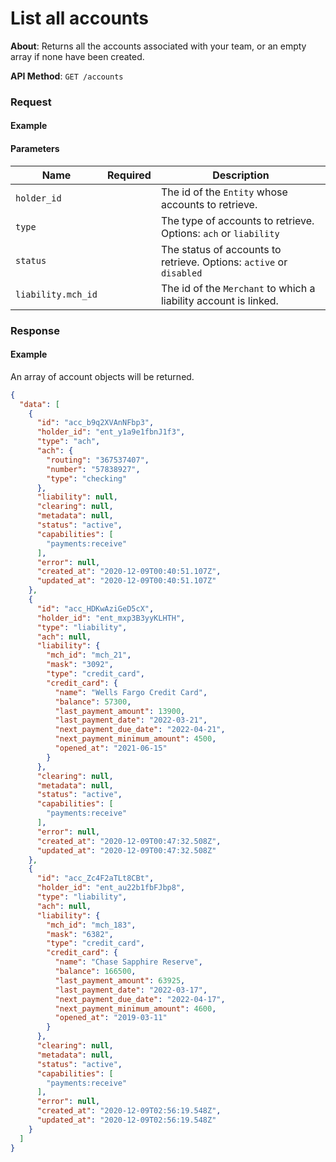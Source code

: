 
# List all accounts

**About**: Returns all the accounts associated with your team, or an empty array if none have been created.

**API Method**: `GET /accounts`

### Request

#### Example
<AccountsList />

#### Parameters

| Name               | Required | Description                                                         |
|--------------------|----------|---------------------------------------------------------------------|
| `holder_id`        |          | The id of the `Entity` whose accounts to retrieve.                  |
| `type`             |          | The type of accounts to retrieve. Options: `ach` or `liability`     |
| `status`           |          | The status of accounts to retrieve. Options: `active` or `disabled` |
| `liability.mch_id` |          | The id of the `Merchant` to which a liability account is linked.    |

### Response

#### Example

An array of account objects will be returned.

```json
{
  "data": [
    {
      "id": "acc_b9q2XVAnNFbp3",
      "holder_id": "ent_y1a9e1fbnJ1f3",
      "type": "ach",
      "ach": {
        "routing": "367537407",
        "number": "57838927",
        "type": "checking"
      },
      "liability": null,
      "clearing": null,
      "metadata": null,
      "status": "active",
      "capabilities": [
        "payments:receive"
      ],
      "error": null,
      "created_at": "2020-12-09T00:40:51.107Z",
      "updated_at": "2020-12-09T00:40:51.107Z"
    },
    {
      "id": "acc_HDKwAziGeD5cX",
      "holder_id": "ent_mxp3B3yyKLHTH",
      "type": "liability",
      "ach": null,
      "liability": {
        "mch_id": "mch_21",
        "mask": "3092",
        "type": "credit_card",
        "credit_card": {
          "name": "Wells Fargo Credit Card",
          "balance": 57300,
          "last_payment_amount": 13900,
          "last_payment_date": "2022-03-21",
          "next_payment_due_date": "2022-04-21",
          "next_payment_minimum_amount": 4500,
          "opened_at": "2021-06-15"
        }
      },
      "clearing": null,
      "metadata": null,
      "status": "active",
      "capabilities": [
        "payments:receive"
      ],
      "error": null,
      "created_at": "2020-12-09T00:47:32.508Z",
      "updated_at": "2020-12-09T00:47:32.508Z"
    },
    {
      "id": "acc_Zc4F2aTLt8CBt",
      "holder_id": "ent_au22b1fbFJbp8",
      "type": "liability",
      "ach": null,
      "liability": {
        "mch_id": "mch_183",
        "mask": "6382",
        "type": "credit_card",
        "credit_card": {
          "name": "Chase Sapphire Reserve",
          "balance": 166500,
          "last_payment_amount": 63925,
          "last_payment_date": "2022-03-17",
          "next_payment_due_date": "2022-04-17",
          "next_payment_minimum_amount": 4600,
          "opened_at": "2019-03-11"
        }
      },
      "clearing": null,
      "metadata": null,
      "status": "active",
      "capabilities": [
        "payments:receive"
      ],
      "error": null,
      "created_at": "2020-12-09T02:56:19.548Z",
      "updated_at": "2020-12-09T02:56:19.548Z"
    }
  ]
}
```
